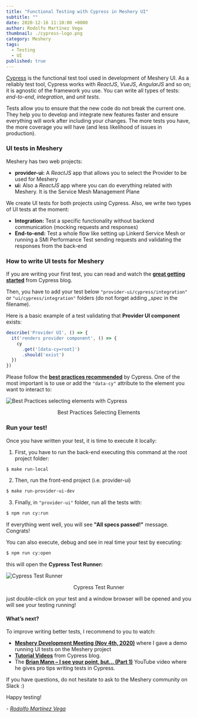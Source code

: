 ```yaml
---
title: "Functional Testing with Cypress in Meshery UI"
subtitle: ""
date: 2020-12-16 11:10:00 +0000
author: Rodolfo Martínez Vega
thumbnail: ./cypress-logo.png
category: Meshery
tags:
  - Testing
  - UI
published: true
---
```



<BlogWrapper>

<a href="https://www.cypress.io" rel="nofollow">Cypress</a> is the functional test tool used in development of Meshery UI. As a reliably test tool, Cypress  works with <i>ReactJS</i>, <i>VueJS</i>, <i>AngularJS</i> and so on; it is agnostic of the framework you use. You can write all types of tests: <i>end-to-end</i>, <i>integration</i>, and <i>unit tests</i>.

Tests allow you to ensure that the new code do not break the current one. They help you to develop and integrate new features faster and ensure everything will work after including your changes. The more tests you have, the more coverage you will have (and less likelihood of issues in production).

### UI tests in Meshery

Meshery has two web projects:
- <b>provider-ui:</b> A <i>ReactJS</i> app that allows you to select the Provider to be used for Meshery
- <b>ui:</b> Also a <i>ReactJS</i> app where you can do everything related with Meshery. It is the Service Mesh Management Plane

We create UI tests for both projects using Cypress. Also, we write two types of UI tests at the moment:
- <b>Integration:</b> Test a specific functionality without backend communication (mocking requests and responses)
- <b>End-to-end:</b> Test a whole flow like setting up Linkerd Service Mesh or running a SMI Performance Test sending requests and validating the responses from the back-end

### How to write UI tests for Meshery

If you are writing your first test, you can read and watch the <b><u><a href="https://docs.cypress.io/guides/getting-started/writing-your-first-test.html">great getting started</a></u></b> from Cypress blog.

Then, you have to add your test below `"provider-ui/cypress/integration"` or `"ui/cypress/integration"` folders (do not forget adding <i>_spec</i> in the filename).

Here is a basic example of a test validating that <b>Provider UI component</b> exists:

```javascript
describe('Provider UI', () => {
  it('renders provider component', () => {
    cy
      .get('[data-cy=root]')
      .should('exist')
  })
})
```

Please follow the <b><u><a href="https://docs.cypress.io/guides/references/best-practices.html">best practices recommended</a></u></b> by Cypress.
One of the most important is to use or add the `"data-cy"` attribute to the element you want to interact to:

<img src={bestPracticesSelectingElementsImg} class="image-center" alt="Best Practices selecting elements with Cypress" />
<p align="center">Best Practices Selecting Elements</p>

### Run your test!

Once you have written your test, it is time to execute it locally:

1. First, you have to run the back-end executing this command at the root project folder:

```bash
$ make run-local
```

2. Then, run the front-end project (i.e. provider-ui)

```bash
$ make run-provider-ui-dev
```

3. Finally, in `"provider-ui"` folder, run all the tests with:

```bash
$ npm run cy:run
```

If everything went well, you will see <b>"All specs passed!"</b> message. Congrats!

You can also execute, debug and see in real time your test by executing:

```bash
$ npm run cy:open
```

this will open the <b>Cypress Test Runner:</b>

<img src={cypressTestRunnerImg} class="image-center" alt="Cypress Test Runner" />
<p align="center">Cypress Test Runner</p>

just double-click on your test and a window browser will be opened and you will see your testing running!

#### What’s next?

To improve writing better tests, I recommend to you to watch:
- <b><a href="">Meshery Development Meeting (Nov 4th, 2020)</a></b> where I gave a demo running UI tests on the Meshery project
- <b><a href="https://docs.cypress.io/examples/examples/tutorials.html">Tutorial Videos</a></b> from Cypress blog.
- The <b><a href="https://www.youtube.com/watch?v=5XQOK0v_YRE">Brian Mann – I see your point, but… (Part 1)</a></b> YouTube video where he gives pro tips writing tests in Cypress.

If you have questions, do not hesitate to ask to the Meshery community on Slack :)

Happy testing!

\- _[Rodolfo Martínez Vega](/community/members/rodolfo-martinez)_

</BlogWrapper>
